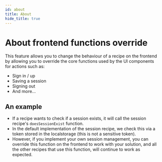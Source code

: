 ```yaml
---
id: about
title: About
hide_title: true
---
```


<!-- COPY DOCS -->
<!-- ./thirdpartyemailpassword/advanced-customizations/frontend-functions-override/about.mdx -->

# About frontend functions override

This feature allows you to change the behaviour of a recipe on the frontend by allowing you to override the core functions used by the UI components for actions such as:
- Sign in / up
- Saving a session
- Signing out
- And more...

## An example
- If a recipe wants to check if a session exists, it will call the session recipe's `doesSessionExist` function.
- In the default implementation of the session recipe, we check this via a token stored in the localstorage (this is not a sensitive token).
- However, if you implement your own session management, you can override this function on the frontend to work with your solution, and all the other recipes that use this function, will continue to work as expected.
